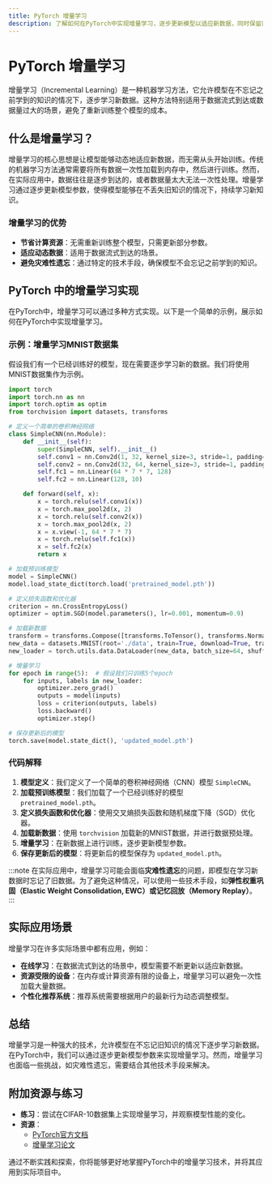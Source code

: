 ```yaml
---
title: PyTorch 增量学习
description: 了解如何在PyTorch中实现增量学习，逐步更新模型以适应新数据，同时保留旧知识。
---
```


# PyTorch 增量学习

增量学习（Incremental Learning）是一种机器学习方法，它允许模型在不忘记之前学到的知识的情况下，逐步学习新数据。这种方法特别适用于数据流式到达或数据量过大的场景，避免了重新训练整个模型的成本。

## 什么是增量学习？

增量学习的核心思想是让模型能够动态地适应新数据，而无需从头开始训练。传统的机器学习方法通常需要将所有数据一次性加载到内存中，然后进行训练。然而，在实际应用中，数据往往是逐步到达的，或者数据量太大无法一次性处理。增量学习通过逐步更新模型参数，使得模型能够在不丢失旧知识的情况下，持续学习新知识。

### 增量学习的优势
- **节省计算资源**：无需重新训练整个模型，只需更新部分参数。
- **适应动态数据**：适用于数据流式到达的场景。
- **避免灾难性遗忘**：通过特定的技术手段，确保模型不会忘记之前学到的知识。

## PyTorch 中的增量学习实现

在PyTorch中，增量学习可以通过多种方式实现。以下是一个简单的示例，展示如何在PyTorch中实现增量学习。

### 示例：增量学习MNIST数据集

假设我们有一个已经训练好的模型，现在需要逐步学习新的数据。我们将使用MNIST数据集作为示例。

```python
import torch
import torch.nn as nn
import torch.optim as optim
from torchvision import datasets, transforms

# 定义一个简单的卷积神经网络
class SimpleCNN(nn.Module):
    def __init__(self):
        super(SimpleCNN, self).__init__()
        self.conv1 = nn.Conv2d(1, 32, kernel_size=3, stride=1, padding=1)
        self.conv2 = nn.Conv2d(32, 64, kernel_size=3, stride=1, padding=1)
        self.fc1 = nn.Linear(64 * 7 * 7, 128)
        self.fc2 = nn.Linear(128, 10)

    def forward(self, x):
        x = torch.relu(self.conv1(x))
        x = torch.max_pool2d(x, 2)
        x = torch.relu(self.conv2(x))
        x = torch.max_pool2d(x, 2)
        x = x.view(-1, 64 * 7 * 7)
        x = torch.relu(self.fc1(x))
        x = self.fc2(x)
        return x

# 加载预训练模型
model = SimpleCNN()
model.load_state_dict(torch.load('pretrained_model.pth'))

# 定义损失函数和优化器
criterion = nn.CrossEntropyLoss()
optimizer = optim.SGD(model.parameters(), lr=0.001, momentum=0.9)

# 加载新数据
transform = transforms.Compose([transforms.ToTensor(), transforms.Normalize((0.1307,), (0.3081,))])
new_data = datasets.MNIST(root='./data', train=True, download=True, transform=transform)
new_loader = torch.utils.data.DataLoader(new_data, batch_size=64, shuffle=True)

# 增量学习
for epoch in range(5):  # 假设我们只训练5个epoch
    for inputs, labels in new_loader:
        optimizer.zero_grad()
        outputs = model(inputs)
        loss = criterion(outputs, labels)
        loss.backward()
        optimizer.step()

# 保存更新后的模型
torch.save(model.state_dict(), 'updated_model.pth')
```

### 代码解释
1. **模型定义**：我们定义了一个简单的卷积神经网络（CNN）模型 `SimpleCNN`。
2. **加载预训练模型**：我们加载了一个已经训练好的模型 `pretrained_model.pth`。
3. **定义损失函数和优化器**：使用交叉熵损失函数和随机梯度下降（SGD）优化器。
4. **加载新数据**：使用 `torchvision` 加载新的MNIST数据，并进行数据预处理。
5. **增量学习**：在新数据上进行训练，逐步更新模型参数。
6. **保存更新后的模型**：将更新后的模型保存为 `updated_model.pth`。

:::note
在实际应用中，增量学习可能会面临**灾难性遗忘**的问题，即模型在学习新数据时忘记了旧数据。为了避免这种情况，可以使用一些技术手段，如**弹性权重巩固（Elastic Weight Consolidation, EWC）**或**记忆回放（Memory Replay）**。
:::

## 实际应用场景

增量学习在许多实际场景中都有应用，例如：

- **在线学习**：在数据流式到达的场景中，模型需要不断更新以适应新数据。
- **资源受限的设备**：在内存或计算资源有限的设备上，增量学习可以避免一次性加载大量数据。
- **个性化推荐系统**：推荐系统需要根据用户的最新行为动态调整模型。

## 总结

增量学习是一种强大的技术，允许模型在不忘记旧知识的情况下逐步学习新数据。在PyTorch中，我们可以通过逐步更新模型参数来实现增量学习。然而，增量学习也面临一些挑战，如灾难性遗忘，需要结合其他技术手段来解决。

## 附加资源与练习

- **练习**：尝试在CIFAR-10数据集上实现增量学习，并观察模型性能的变化。
- **资源**：
  - [PyTorch官方文档](https://pytorch.org/docs/stable/index.html)
  - [增量学习论文](https://arxiv.org/abs/1909.08383)

通过不断实践和探索，你将能够更好地掌握PyTorch中的增量学习技术，并将其应用到实际项目中。